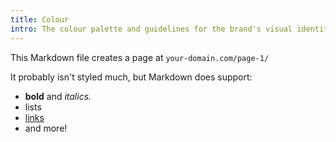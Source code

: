 ```yaml
---
title: Colour
intro: The colour palette and guidelines for the brand's visual identity, ensuring that all colors used in the brand's materials are consistent and reflect the brand's values.
---
```


This Markdown file creates a page at `your-domain.com/page-1/`

It probably isn't styled much, but Markdown does support:
- **bold** and _italics._
- lists
- [links](https://astro.build)
- and more!